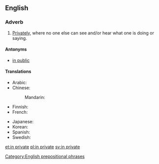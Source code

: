 ==English==

===Adverb===
{{en-adv|head=[[in]] [[private]]}}

# [[privately|Privately]], where no one else can see and/or hear what one is doing or saying.

====Antonyms====
* [[in public]]

====Translations====
{{trans-top|privately}}
* Arabic: {{t|ar|بِخَصُوصِيَّة}}
* Chinese:
*: Mandarin: {{t-needed|cmn}}
* Finnish: {{t-needed|fi}}
* French: {{t+|fr|en privé}}
{{trans-mid}}
* Japanese: {{t|ja|非公式に|tr=hikōshiki ni|sc=Jpan}}
* Korean: {{t|ko|은밀히|sc=Kore}}
* Spanish: {{t-needed|es}}
* Swedish: {{t+|sv|i enrum}}
{{trans-bottom}}

[[Category:English prepositional phrases]]

[[et:in private]]
[[pl:in private]]
[[sv:in private]]